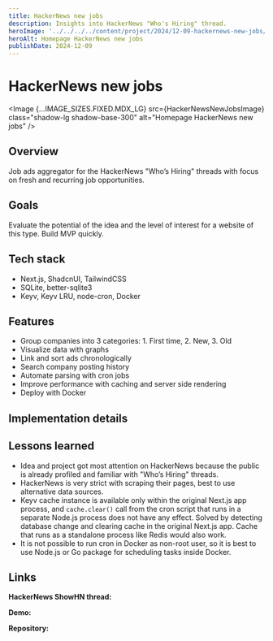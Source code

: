 ```yaml
---
title: HackerNews new jobs
description: Insights into HackerNews "Who's Hiring" thread. 
heroImage: '../../../../content/project/2024/12-09-hackernews-new-jobs/_images/hackernews-new-jobs.png'
heroAlt: Homepage HackerNews new jobs
publishDate: 2024-12-09
---
```



# HackerNews new jobs

<Image {...IMAGE_SIZES.FIXED.MDX_LG} src={HackerNewsNewJobsImage} class="shadow-lg shadow-base-300" alt="Homepage HackerNews new jobs" />

## Overview

Job ads aggregator for the HackerNews "Who’s Hiring" threads with focus on fresh and recurring job opportunities.

## Goals

Evaluate the potential of the idea and the level of interest for a website of this type. Build MVP quickly.

## Tech stack

- Next.js, ShadcnUI, TailwindCSS
- SQLite, better-sqlite3
- Keyv, Keyv LRU, node-cron, Docker

## Features

- Group companies into 3 categories: 1. First time, 2. New, 3. Old
- Visualize data with graphs 
- Link and sort ads chronologically
- Search company posting history
- Automate parsing with cron jobs
- Improve performance with caching and server side rendering
- Deploy with Docker

## Implementation details

## Lessons learned 

- Idea and project got most attention on HackerNews because the public is already profiled and familiar with "Who’s Hiring" threads.
- HackerNews is very strict with scraping their pages, best to use alternative data sources.
- Keyv cache instance is available only within the original Next.js app process, and `cache.clear()` call from the cron script that runs in a separate Node.js process does not have any effect. Solved by detecting database change and clearing cache in the original Next.js app. Cache that runs as a standalone process like Redis would also work.
- It is not possible to run cron in Docker as non-root user, so it is best to use Node.js or Go package for scheduling tasks inside Docker.

## Links


**HackerNews ShowHN thread:** <Link href="https://news.ycombinator.com/item?id=42373936" variant="link-markdown" target="_blank" title="HackerNews ShowHN thread" />

**Demo:** <Link href="https://hackernews-new-jobs.arm1.nemanjamitic.com" variant="link-markdown" target="_blank" title="HackerNews new jobs demo" />

**Repository:** <Link href="https://github.com/nemanjam/hn-new-jobs" variant="link-markdown" target="_blank" title="HackerNews new jobs repository" />


